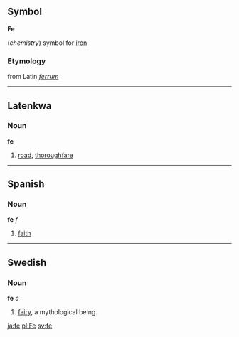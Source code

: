 {{Wikipedia}}
==Symbol==
'''Fe'''

(''chemistry'') symbol for [[iron]]
===Etymology===
from Latin ''[[ferrum]]''
----

==Latenkwa==
===Noun===
'''fe'''

#[[road]], [[thoroughfare]]

----
==Spanish==
===Noun===
'''fe''' ''f''

# [[faith]]

----

==Swedish==
===Noun===
'''fe''' ''c''

#[[fairy]], a mythological being.

[[ja:fe]]
[[pl:Fe]]
[[sv:fe]]